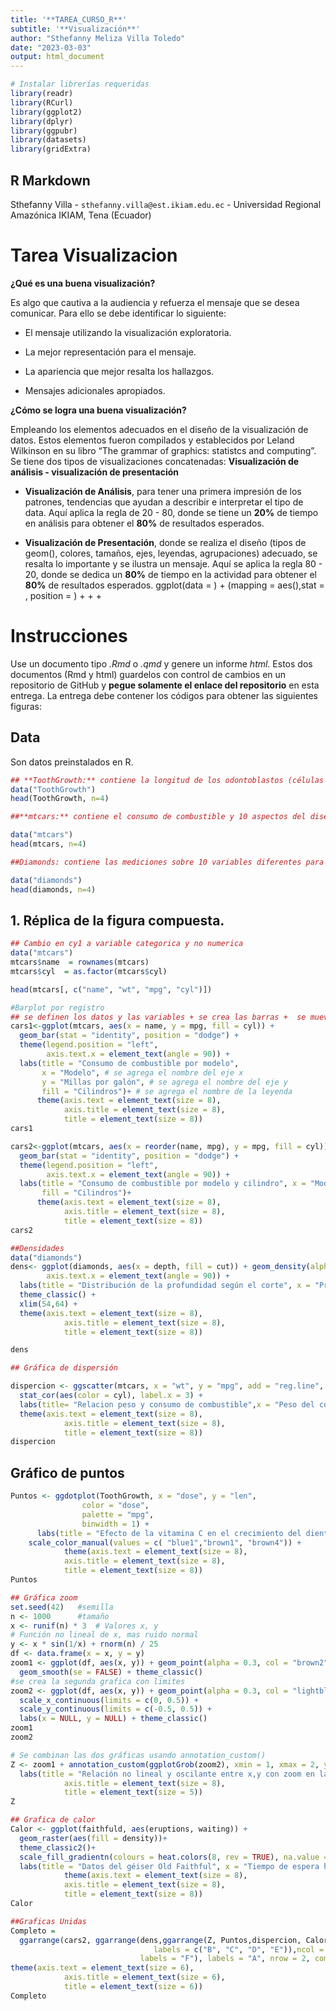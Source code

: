 ```yaml
---
title: '**TAREA_CURSO_R**'
subtitle: '**Visualización**'
author: "Sthefanny Meliza Villa Toledo"
date: "2023-03-03"
output: html_document
---
```


```r
# Instalar librerías requeridas
library(readr)
library(RCurl)
library(ggplot2)
library(dplyr)
library(ggpubr)
library(datasets)
library(gridExtra)
```

## R Markdown

Sthefanny Villa - `sthefanny.villa@est.ikiam.edu.ec` - Universidad Regional Amazónica IKIAM, Tena (Ecuador)

# Tarea Visualizacion

**¿Qué es una buena visualización?**

Es algo que cautiva a la audiencia y refuerza el mensaje que se desea comunicar. Para ello se debe identificar lo siguiente:

-   El mensaje utilizando la visualización exploratoria.

-   La mejor representación para el mensaje.

-   La apariencia que mejor resalta los hallazgos.

-   Mensajes adicionales apropiados.

**¿Cómo se logra una buena visualización?**

Empleando los elementos adecuados en el diseño de la visualización de datos. Estos elementos fueron compilados y establecidos por Leland Wilkinson en su libro "The grammar of graphics: statistcs and computing".
Se tiene dos tipos de visualizaciones concatenadas: **Visualización de análisis - visualización de presentación**

-   **Visualización de Análisis**, para tener una primera impresión de los patrones, tendencias que ayudan a describir e interpretar el tipo de data. Aquí aplica la regla de 20 - 80, donde se tiene un **20%** de tiempo en análisis para obtener el **80%** de resultados esperados.

-   **Visualización de Presentación**, donde se realiza el diseño (tipos de geom(), colores, tamaños, ejes, leyendas, agrupaciones) adecuado, se resalta lo importante y se ilustra un mensaje. Aquí se aplica la regla 80 - 20, donde se dedica un **80%** de tiempo en la actividad para obtener el **80%** de resultados esperados.
    ggplot(data = <DATA>) + 
          <geom>(mapping = aes(<MAPPINGS>),stat = <ESTADISTICAS>, position = <POSICION> ) + <coordinates> + <facet> + <theme>
          
# Instrucciones

Use un documento tipo *.Rmd* o *.qmd* y genere un informe *html.* Estos dos documentos (Rmd y html) guardelos con control de cambios en un repositorio de GitHub y **pegue solamente el enlace del repositorio** en esta entrega. La entrega debe contener los códigos para obtener las siguientes figuras:

## Data
Son datos preinstalados en R.

```r
## **ToothGrowth:** contiene la longitud de los odontoblastos (células responsables del crecimiento dental) en 60 cobayos. Cada animal recibió uno de tres niveles de dosis de vitamina C (0.5, 1 y 2 mg/día) por uno de dos métodos de entrega, jugo de naranja o ácido ascórbico (una forma de vitamina C y codificada como VC). Tiene 60 observaciones y 3 variables: len (longitud del diente), supp (tipo de suplemento) y dose (dosis de vitamina C).
data("ToothGrowth")
head(ToothGrowth, n=4)
```
```r
##**mtcars:** contiene el consumo de combustible y 10 aspectos del diseño y rendimiento del automóvil para 32 automóviles (modelos 1973-74). Tiene 32 observaciones y 11 variables numéricas: mpg (millas por galón), cyl (número de cilindros), disp (desplazamiento del motor), hp (caballos de fuerza), drat (relación del eje trasero), wt (peso), qsec (tiempo en el cuarto de milla), vs (forma del motor), am (transmisión manual o automática), gear (número de marchas) y carb (número de carburadores).

data("mtcars")
head(mtcars, n=4)
```
```r
##Diamonds: contiene las mediciones sobre 10 variables diferentes para 53.940 diamantes. Tiene 53.940 observaciones y 10 variables: price(precio en dólares estadounidenses), carat(peso del diamante en quilates), cut(calidad del corte: Fair, Good, Very Good, Premium o Ideal), color(color del diamante desde J(peor) hasta D(mejor)), clarity(claridad desde I1(peor) hasta IF(mejor)), x(longitud en mm.), y(ancho en mm.), z(profundidad en mm.), depth(profundidad total porcentual = z / media(x,y)), table(ancho superior relativo al punto más ancho).)

data("diamonds")
head(diamonds, n=4)
```

##  1. Réplica de la figura compuesta.
```r
## Cambio en cy1 a variable categorica y no numerica
data("mtcars")
mtcars$name  = rownames(mtcars)
mtcars$cyl  = as.factor(mtcars$cyl)

head(mtcars[, c("name", "wt", "mpg", "cyl")])
```
```r
#Barplot por registro
## se definen los datos y las variables + se crea las barras +  se mueve la leyenda a la izquierda + se rota los nombres del eje x + se pone el título
cars1<-ggplot(mtcars, aes(x = name, y = mpg, fill = cyl)) + 
  geom_bar(stat = "identity", position = "dodge") + 
  theme(legend.position = "left", 
        axis.text.x = element_text(angle = 90)) + 
  labs(title = "Consumo de combustible por modelo", 
       x = "Modelo", # se agrega el nombre del eje x
       y = "Millas por galón", # se agrega el nombre del eje y
       fill = "Cilindros")+ # se agrega el nombre de la leyenda
      theme(axis.text = element_text(size = 8),
            axis.title = element_text(size = 8),
            title = element_text(size = 8))
cars1
```
```r
cars2<-ggplot(mtcars, aes(x = reorder(name, mpg), y = mpg, fill = cyl)) + 
  geom_bar(stat = "identity", position = "dodge") + 
  theme(legend.position = "left", 
        axis.text.x = element_text(angle = 90)) + 
  labs(title = "Consumo de combustible por modelo y cilindro", x = "Modelo", y = "Millas por galón", 
       fill = "Cilindros")+ 
      theme(axis.text = element_text(size = 8),
            axis.title = element_text(size = 8),
            title = element_text(size = 8))
cars2
```

```r
##Densidades
data("diamonds")
dens<- ggplot(diamonds, aes(x = depth, fill = cut)) + geom_density(alpha = 0.2) + theme(legend.position = "left", 
        axis.text.x = element_text(angle = 90)) +
  labs(title = "Distribución de la profundidad según el corte", x = "Profundidad", y = "Densidad") +
  theme_classic() +
  xlim(54,64) +
  theme(axis.text = element_text(size = 8),
            axis.title = element_text(size = 8),
            title = element_text(size = 8))

dens
```

```r
## Gráfica de dispersión

dispercion <- ggscatter(mtcars, x = "wt", y = "mpg", add = "reg.line", conf.int = TRUE, color = "cyl", palette = "jco", shape = "cyl") + 
  stat_cor(aes(color = cyl), label.x = 3) + 
  labs(title= "Relacion peso y consumo de combustible",x = "Peso del coche", y = "Millas por galon") + 
  theme(axis.text = element_text(size = 8),
            axis.title = element_text(size = 8),
            title = element_text(size = 8))
dispercion
```
## Gráfico de puntos
```r
Puntos <- ggdotplot(ToothGrowth, x = "dose", y = "len", 
                color = "dose",
                palette = "mpg", 
                binwidth = 1) +
      labs(title = "Efecto de la vitamina C en el crecimiento del diente", x = "Dosis de vitamina C (mg)", y = "Longitud del diente (mm)")+
    scale_color_manual(values = c( "blue1","brown1", "brown4")) +
            theme(axis.text = element_text(size = 8),
            axis.title = element_text(size = 8),
            title = element_text(size = 8))
Puntos
```

```r
## Gráfica zoom 
set.seed(42)   #semilla
n <- 1000      #tamaño
x <- runif(n) * 3  # Valores x, y
# Función no lineal de x, mas ruido normal
y <- x * sin(1/x) + rnorm(n) / 25 
df <- data.frame(x = x, y = y)  
zoom1 <- ggplot(df, aes(x, y)) + geom_point(alpha = 0.3, col = "brown2") + 
  geom_smooth(se = FALSE) + theme_classic()  
#se crea la segunda grafica con limites
zoom2 <- ggplot(df, aes(x, y)) + geom_point(alpha = 0.3, col = "lightblue2") + geom_smooth(se = FALSE) + 
  scale_x_continuous(limits = c(0, 0.5)) +
  scale_y_continuous(limits = c(-0.5, 0.5)) + 
  labs(x = NULL, y = NULL) + theme_classic() 
zoom1
zoom2
```
```r
# Se combinan las dos gráficas usando annotation_custom()
Z <- zoom1 + annotation_custom(ggplotGrob(zoom2), xmin = 1, xmax = 2, ymin = -0.5, ymax = 0.5) +
  labs(title = "Relación no lineal y oscilante entre x,y con zoom en la región baja x") + theme_dark() + theme(axis.text = element_text(size = 8),
            axis.title = element_text(size = 8),
            title = element_text(size = 5))
Z
```

```r
## Grafica de calor
Calor <- ggplot(faithfuld, aes(eruptions, waiting)) +
  geom_raster(aes(fill = density))+
  theme_classic2()+ 
  scale_fill_gradientn(colours = heat.colors(8, rev = TRUE), na.value = "lightblue1") +
  labs(title = "Datos del géiser Old Faithful", x = "Tiempo de espera hasta la próxima erupción (en minutos)", y = "Tiempo de erupción (en minutos)", fill = "density")+
            theme(axis.text = element_text(size = 8),
            axis.title = element_text(size = 8),
            title = element_text(size = 8))
Calor
```
```r
##Graficas Unidas
Completo =
  ggarrange(cars2, ggarrange(dens,ggarrange(Z, Puntos,dispercion, Calor, ncol = 2, nrow = 2, 
                                labels = c("B", "C", "D", "E")),ncol = 2, 
                             labels = "F"), labels = "A", nrow = 2, common.legend = TRUE) +
theme(axis.text = element_text(size = 6),
            axis.title = element_text(size = 6),
            title = element_text(size = 6))
Completo
```


